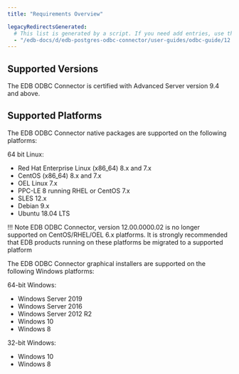 ```yaml
---
title: "Requirements Overview"

legacyRedirectsGenerated:
  # This list is generated by a script. If you need add entries, use the `legacyRedirects` key.
  - "/edb-docs/d/edb-postgres-odbc-connector/user-guides/odbc-guide/12.2.0.2/requirements_overview.html"
---
```


## Supported Versions

The EDB ODBC Connector is certified with Advanced Server version 9.4 and above.

## Supported Platforms

The EDB ODBC Connector native packages are supported on the following platforms:

64 bit Linux:

-   Red Hat Enterprise Linux (x86_64) 8.x and 7.x
-   CentOS (x86_64) 8.x and 7.x
-   OEL Linux 7.x
-   PPC-LE 8 running RHEL or CentOS 7.x
-   SLES 12.x
-   Debian 9.x
-   Ubuntu 18.04 LTS

!!! Note
    EDB ODBC Connector, version 12.00.0000.02 is no longer supported on CentOS/RHEL/OEL 6.x platforms. It is strongly recommended that EDB products running on these platforms be migrated to a supported platform

The EDB ODBC Connector graphical installers are supported on the following Windows platforms:

64-bit Windows:

-   Windows Server 2019
-   Windows Server 2016
-   Windows Server 2012 R2
-   Windows 10
-   Windows 8

32-bit Windows:

-   Windows 10
-   Windows 8
